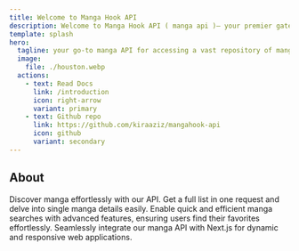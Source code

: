 ```yaml
---
title: Welcome to Manga Hook API
description: Welcome to Manga Hook API ( manga api )– your premier gateway to a vast repository of manga data. Seamlessly integrate and explore the world of manga with our user-friendly API. Access comprehensive documentation, contribute to our open-source GitHub repository, and kickstart your journey with easy-to-follow guides. Empower your projects with Manga Hook API and unlock endless possibilities for manga enthusiasts and developers alike.
template: splash
hero:
  tagline: your go-to manga API for accessing a vast repository of manga data freely.
  image:
    file: ./houston.webp
  actions:
    - text: Read Docs
      link: /introduction
      icon: right-arrow
      variant: primary
    - text: Github repo
      link: https://github.com/kiraaziz/mangahook-api
      icon: github
	  variant: secondary
---
```


## About
<CardGrid>
  <Card title="API Overview" icon="rocket">
    Discover manga effortlessly with our API. Get a full list in one request and delve into single manga details easily.
  </Card>

  <Card title="Search Support" icon="pen">
    Enable quick and efficient manga searches with advanced features, ensuring users find their favorites effortlessly.
  </Card>

  <Card title="Integration with Next.js" icon="document">
    Seamlessly integrate our manga API with Next.js for dynamic and responsive web applications.
  </Card>
</CardGrid>
